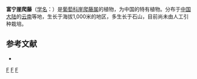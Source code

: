 {{Speciesbox 
| genus = Tetrastigma
| species = funingense
| authority = [[李朝銮|C. L. Li]]
}}
'''富宁崖爬藤'''（[[学名|学名]]：{{lang|la|''Tetrastigma funingense''}}）是[[葡萄科|葡萄科]][[崖爬藤属|崖爬藤属]]的植物，为中国的特有植物。分布于[[中国大陆|中国大陆]]的[[云南|云南]]等地，生长于海拔1,000米的地区，多生长于石山，目前尚未由人工引种栽培。

== 参考文献 ==
<div class="references-small">
* {{cite web| url =http://www.bioinfo.cn/db05/KmzwSpecies.php?action=view&id=23938| title =富宁崖爬藤| work =《中国高等植物数据库全库》| publisher =中国科学院微生物研究所| author =昆明植物研究所| accessdate =2009-02-25| deadurl =yes| archiveurl =https://web.archive.org/web/20160305051222/http://www.bioinfo.cn/db05/KmzwSpecies.php?action=view&id=23938| archivedate =2016-03-05}}
</div>
{{Taxonbar|from=Q15232391}}

[[Category:崖爬藤属|F]]
[[Category:中國特有植物|F]]
[[Category:云南植物|F]]